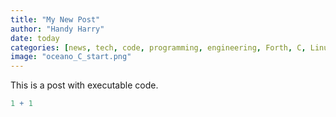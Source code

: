 ```yaml
---
title: "My New Post"
author: "Handy Harry"
date: today
categories: [news, tech, code, programming, engineering, Forth, C, Linux, Embedded, IoT]
image: "oceano_C_start.png"
---
```


This is a post with executable code.

```r
1 + 1
```
